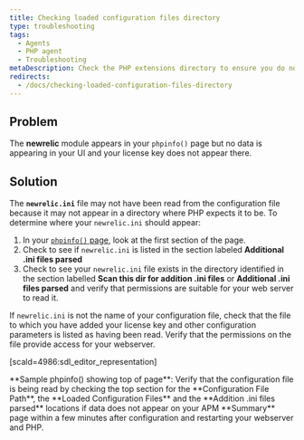 ```yaml
---
title: Checking loaded configuration files directory
type: troubleshooting
tags:
  - Agents
  - PHP agent
  - Troubleshooting
metaDescription: Check the PHP extensions directory to ensure you do not have a non-standard installation for the New Relic PHP agent.
redirects:
  - /docs/checking-loaded-configuration-files-directory
---
```


## Problem

The **newrelic** module appears in your `phpinfo()` page but no data is appearing in your UI and your license key does not appear there.

## Solution

The **`newrelic.ini`** file may not have been read from the configuration file because it may not appear in a directory where PHP expects it to be. To determine where your `newrelic.ini` should appear:

1. In your [`phpinfo()` page](/docs/php/php-kb-103), look at the first section of the page.
2. Check to see if `newrelic.ini` is listed in the section labeled **Additional .ini files parsed**
3. Check to see your `newrelic.ini` file exists in the directory identified in the section labelled **Scan this dir for addition .ini files** or **Additional .ini files parsed** and verify that permissions are suitable for your web server to read it.

If `newrelic.ini` is not the name of your configuration file, check that the file to which you have added your license key and other configuration parameters is listed as having been read. Verify that the permissions on the file provide access for your webserver.

\[scald=4986:sdl_editor_representation]

<figcaption>
  **Sample phpinfo() showing top of page**: Verify that the configuration file is being read by checking the top section for the **Configuration File Path**, the **Loaded Configuration Files** and the **Addition .ini files parsed** locations if data does not appear on your APM **Summary** page within a few minutes after configuration and restarting your webserver and PHP.
</figcaption>
